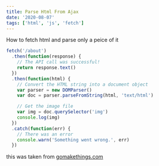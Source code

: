 ```yaml
---
title: Parse Html From Ajax
date: '2020-08-07'
tags: ['html', 'js', 'fetch']
---
```


How to fetch html and parse only a peice of it

```js
fetch('/about')
  .then(function(response) {
    // The API call was successful!
    return response.text()
  })
  .then(function(html) {
    // Convert the HTML string into a document object
    var parser = new DOMParser()
    var doc = parser.parseFromString(html, 'text/html')

    // Get the image file
    var img = doc.querySelector('img')
    console.log(img)
  })
  .catch(function(err) {
    // There was an error
    console.warn('Something went wrong.', err)
  })
```

this was taken from [gomakethings.com](https://gomakethings.com/getting-html-with-fetch-in-vanilla-js/)
